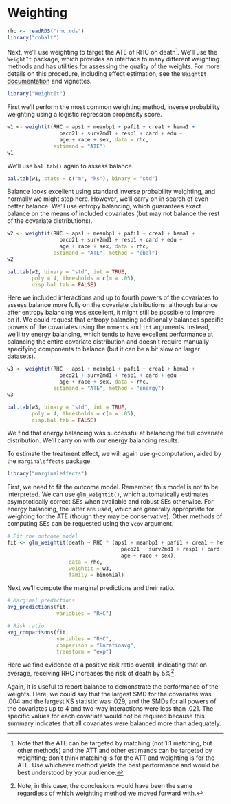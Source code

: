 # Weighting {#sec-ex-weighting}

```r
rhc <- readRDS("rhc.rds")
library("cobalt")
```

Next, we'll use weighting to target the ATE of RHC on death[^ex-weight-1]. We'll use the `WeightIt` package, which provides an interface to many different weighting methods and has utilities for assessing the quality of the weights. For more details on this procedure, including effect estimation, see the `WeightIt` [documentation](https://ngreifer.github.io/WeightIt/) and vignettes.

[^ex-weight-1]: Note that the ATE can be targeted by matching (not 1:1 matching, but other methods) and the ATT and other estimands can be targeted by weighting; don't think matching is for the ATT and weighting is for the ATE. Use whichever method yields the best performance and would be best understood by your audience.

```r
library("WeightIt")
```

First we'll perform the most common weighting method, inverse probability weighting using a logistic regression propensity score.

```r
w1 <- weightit(RHC ~ aps1 + meanbp1 + pafi1 + crea1 + hema1 +
                 paco21 + surv2md1 + resp1 + card + edu +
                 age + race + sex, data = rhc,
               estimand = "ATE")
w1
```

We'll use `bal.tab()` again to assess balance.

```r
bal.tab(w1, stats = c("m", "ks"), binary = "std")
```

Balance looks excellent using standard inverse probability weighting, and normally we might stop here. However, we'll carry on in search of even better balance. We'll use entropy balancing, which guarantees exact balance on the means of included covariates (but may not balance the rest of the covariate distributions).

```r
w2 <- weightit(RHC ~ aps1 + meanbp1 + pafi1 + crea1 + hema1 +
                 paco21 + surv2md1 + resp1 + card + edu +
                 age + race + sex, data = rhc,
               estimand = "ATE", method = "ebal")
w2

bal.tab(w2, binary = "std", int = TRUE,
        poly = 4, thresholds = c(m = .05),
        disp.bal.tab = FALSE)
```

Here we included interactions and up to fourth powers of the covariates to assess balance more fully on the covariate distributions; although balance after entropy balancing was excellent, it might still be possible to improve on it. We could request that entropy balancing additionally balances specific powers of the covariates using the `moments` and `int` arguments. Instead, we'll try energy balancing, which tends to have excellent performance at balancing the entire covariate distribution and doesn't require manually specifying components to balance (but it can be a bit slow on larger datasets).

```r
w3 <- weightit(RHC ~ aps1 + meanbp1 + pafi1 + crea1 + hema1 +
                 paco21 + surv2md1 + resp1 + card + edu +
                 age + race + sex, data = rhc,
               estimand = "ATE", method = "energy")
w3

bal.tab(w3, binary = "std", int = TRUE,
        poly = 4, thresholds = c(m = .05),
        disp.bal.tab = FALSE)
```

We find that energy balancing was successful at balancing the full covariate distribution. We'll carry on with our energy balancing results.

To estimate the treatment effect, we will again use g-computation, aided by the `marginaleffects` package.

```r
library("marginaleffects")
```

First, we need to fit the outcome model. Remember, this model is not to be interpreted. We can use `glm_weightit()`, which automatically estimates asymptotically correct SEs when available and robust SEs otherwise. For energy balancing, the latter are used, which are generally appropriate for weighting for the ATE (though they may be conservative). Other methods of computing SEs can be requested using the `vcov` argument.

```r
# Fit the outcome model
fit <- glm_weightit(death ~ RHC * (aps1 + meanbp1 + pafi1 + crea1 + hema1 +
                                     paco21 + surv2md1 + resp1 + card + edu +
                                     age + race + sex),
                    data = rhc,
                    weightit = w3,
                    family = binomial)
```

Next we'll compute the marginal predictions and their ratio.

```r
# Marginal predictions
avg_predictions(fit,
                variables = "RHC")

# Risk ratio
avg_comparisons(fit,
                variables = "RHC",
                comparison = "lnratioavg",
                transform = "exp")
```

Here we find evidence of a positive risk ratio overall, indicating that on average, receiving RHC increases the risk of death by 5%[^ex-weight-2].

[^ex-weight-2]: Note, in this case, the conclusions would have been the same regardless of which weighting method we moved forward with.

Again, it is useful to report balance to demonstrate the performance of the weights. Here, we could say that the largest SMD for the covariates was .004 and the largest KS statistic was .029, and the SMDs for all powers of the covariates up to 4 and two-way interactions were less than .021. The specific values for each covariate would not be required because this summary indicates that all covariates were balanced more than adequately.
